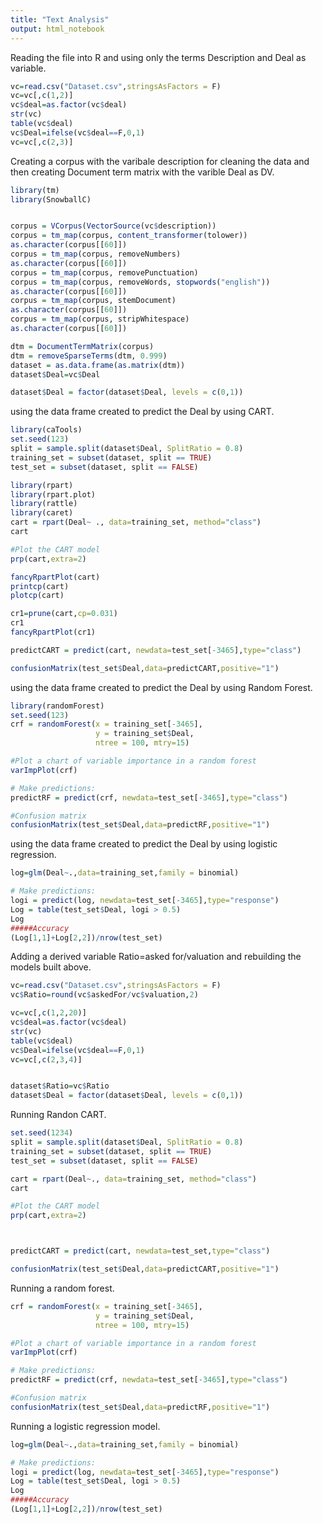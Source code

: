 ---
title: "Text Analysis"
output: html_notebook
---

Reading the file into R and using only the terms Description and Deal as variable.
```{r}
vc=read.csv("Dataset.csv",stringsAsFactors = F)
vc=vc[,c(1,2)]
vc$deal=as.factor(vc$deal)
str(vc)
table(vc$deal)
vc$Deal=ifelse(vc$deal==F,0,1)
vc=vc[,c(2,3)]
```

Creating a corpus with the varibale description for cleaning the data and then creating Document term matrix with the varible Deal as DV.
```{r}
library(tm)
library(SnowballC)


corpus = VCorpus(VectorSource(vc$description))
corpus = tm_map(corpus, content_transformer(tolower))
as.character(corpus[[60]])
corpus = tm_map(corpus, removeNumbers)
as.character(corpus[[60]])
corpus = tm_map(corpus, removePunctuation)
corpus = tm_map(corpus, removeWords, stopwords("english"))
as.character(corpus[[60]])
corpus = tm_map(corpus, stemDocument)
as.character(corpus[[60]])
corpus = tm_map(corpus, stripWhitespace)
as.character(corpus[[60]])

dtm = DocumentTermMatrix(corpus)
dtm = removeSparseTerms(dtm, 0.999)
dataset = as.data.frame(as.matrix(dtm))
dataset$Deal=vc$Deal

dataset$Deal = factor(dataset$Deal, levels = c(0,1))

```

using the data frame created to predict the Deal by using CART.
```{r}
library(caTools)
set.seed(123)
split = sample.split(dataset$Deal, SplitRatio = 0.8)
training_set = subset(dataset, split == TRUE)
test_set = subset(dataset, split == FALSE)

library(rpart)
library(rpart.plot)
library(rattle)
library(caret)
cart = rpart(Deal~ ., data=training_set, method="class")
cart

#Plot the CART model
prp(cart,extra=2)

fancyRpartPlot(cart)
printcp(cart)
plotcp(cart)

cr1=prune(cart,cp=0.031)
cr1
fancyRpartPlot(cr1)

predictCART = predict(cart, newdata=test_set[-3465],type="class")

confusionMatrix(test_set$Deal,data=predictCART,positive="1")
```

using the data frame created to predict the Deal by using Random Forest.

```{r}
library(randomForest)
set.seed(123)
crf = randomForest(x = training_set[-3465],
                   y = training_set$Deal,
                   ntree = 100, mtry=15)

#Plot a chart of variable importance in a random forest
varImpPlot(crf)

# Make predictions:
predictRF = predict(crf, newdata=test_set[-3465],type="class")

#Confusion matrix
confusionMatrix(test_set$Deal,data=predictRF,positive="1")
```

using the data frame created to predict the Deal by using logistic regression.

```{r}
log=glm(Deal~.,data=training_set,family = binomial)

# Make predictions:
logi = predict(log, newdata=test_set[-3465],type="response")
Log = table(test_set$Deal, logi > 0.5)
Log
#####Accuracy
(Log[1,1]+Log[2,2])/nrow(test_set)
```

Adding a derived variable Ratio=asked for/valuation and rebuilding the models built above.

```{r}
vc=read.csv("Dataset.csv",stringsAsFactors = F)
vc$Ratio=round(vc$askedFor/vc$valuation,2)

vc=vc[,c(1,2,20)]
vc$deal=as.factor(vc$deal)
str(vc)
table(vc$deal)
vc$Deal=ifelse(vc$deal==F,0,1)
vc=vc[,c(2,3,4)]


dataset$Ratio=vc$Ratio
dataset$Deal = factor(dataset$Deal, levels = c(0,1))

```

Running Randon CART.
```{r}
set.seed(1234)
split = sample.split(dataset$Deal, SplitRatio = 0.8)
training_set = subset(dataset, split == TRUE)
test_set = subset(dataset, split == FALSE)

cart = rpart(Deal~., data=training_set, method="class")
cart

#Plot the CART model
prp(cart,extra=2)



predictCART = predict(cart, newdata=test_set,type="class")

confusionMatrix(test_set$Deal,data=predictCART,positive="1")
```

Running a random forest.

```{r}
crf = randomForest(x = training_set[-3465],
                   y = training_set$Deal,
                   ntree = 100, mtry=15)

#Plot a chart of variable importance in a random forest
varImpPlot(crf)

# Make predictions:
predictRF = predict(crf, newdata=test_set[-3465],type="class")

#Confusion matrix
confusionMatrix(test_set$Deal,data=predictRF,positive="1")
```

Running a logistic regression model.

```{r}
log=glm(Deal~.,data=training_set,family = binomial)

# Make predictions:
logi = predict(log, newdata=test_set[-3465],type="response")
Log = table(test_set$Deal, logi > 0.5)
Log
#####Accuracy
(Log[1,1]+Log[2,2])/nrow(test_set)
```


